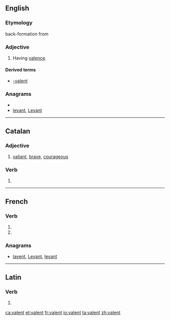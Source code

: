 ==English==

===Etymology===
back-formation from {{term|valence}}

===Adjective===
{{en-adj}}

# Having [[valence]].

====Derived terms====
* [[-valent]]

===Anagrams===
* {{alphagram|aelntv}}
* [[levant#English|levant]], [[Levant#English|Levant]]

----

==Catalan==

===Adjective===
{{ca-adj}}

# [[valiant]], [[brave]], [[courageous]]

===Verb===
{{infl form|ca|verb}}

# {{ca-verb form of|t=pres|m=ptc|valer}}

----

==French==

===Verb===
{{fr-verb-form}}

# {{form of|[[third-person|Third-person]] [[plural]] [[present indicative]]|valoir|lang=French}}
# {{form of|Third-person plural [[present subjunctive]]|valoir|lang=French}}

===Anagrams===
* [[lavent#French|lavent]], [[Levant#French|Levant]], [[levant#French|levant]]

----

==Latin==

===Verb===
{{la-verb-form|valent}}

# {{conjugation of|valeo|valeō|3|p|pres|act|ind|lang=la}}

[[ca:valent]]
[[et:valent]]
[[fr:valent]]
[[io:valent]]
[[ta:valent]]
[[zh:valent]]